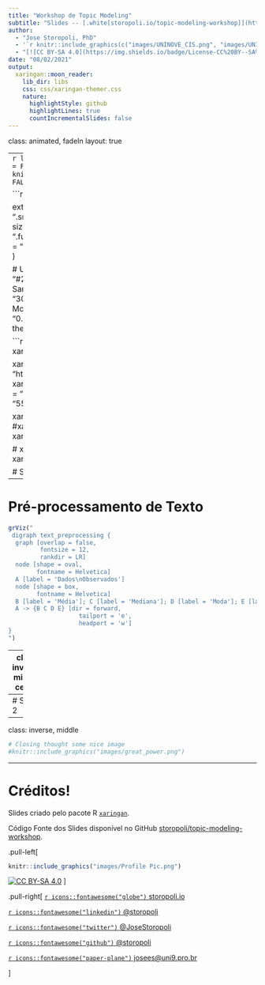 ```yaml
---
title: "Workshop de Topic Modeling"
subtitle: "Slides -- [.white[storopoli.io/topic-modeling-workshop]](https://storopoli.io/topic-modeling-workshop)"
author: 
  - "Jose Storopoli, PhD"
  - '`r knitr::include_graphics(c("images/UNINOVE_CIS.png", "images/UNINOVE_PPGA.png"), dpi = 400)`'
  - "[![CC BY-SA 4.0](https://img.shields.io/badge/License-CC%20BY--SA%204.0-lightgrey.svg)](http://creativecommons.org/licenses/by-sa/4.0/)"
date: "08/02/2021"
output:
  xaringan::moon_reader:
    lib_dir: libs
    css: css/xaringan-themer.css
    nature:
      highlightStyle: github
      highlightLines: true
      countIncrementalSlides: false
---
```


class: animated, fadeIn
layout: true

---
```r
library(DiagrammeR)
options(htmltools.dir.version = FALSE,
        htmltools.preserve.raw = FALSE)
knitr::opts_chunk$set(fig.retina = 4,
                      warning = FALSE,
                      message = FALSE,
                      echo = FALSE)
set.seed(123)
```

```r
library(xaringanthemer)

extra_css <- list(
  ".tiny" = list("font-size" = "40%"),
  ".small" = list("font-size" = "70%"),
  ".large" = list("font-size" = "130%"),
  ".xlarge" = list("font-size" = "200%"),
  ".full-width" = list(
    display = "flex",
    width   = "100%",
    flex    = "1 1 auto"
  ),
  "white" = list("color" = "white !important")
)

# UNINOVE Colors
style_mono_accent(
  base_color = "#29427A",
  header_font_google = google_font("Josefin Sans"),
  text_font_google   = google_font("Montserrat", "300", "300i"),
  code_font_google   = google_font("Fira Mono"),
  text_font_size     = "1.5em",
  footnote_font_size = "0.4em",
  extra_css = extra_css,
  outfile = "css/xaringan-themer.css"
)
```

```r
# xaringanExtra tile view press key "O"
xaringanExtra::use_tile_view()

xaringanExtra::use_logo(
  image_url = "https://raw.githubusercontent.com/storopoli/UNINOVE-xaringan-theme/master/resources/uninove.png",
  link_url = "https://www.uninove.br",
  width = "110px",
  height = "55px")

xaringanExtra::use_fit_screen()
#xaringanExtra::use_animate_css()
xaringanExtra::use_tachyons()

# xaringanExtra webcam press key "W"
xaringanExtra::use_webcam()
```

# Slide 1

---

# Pré-processamento de Texto

```r
grViz("
 digraph text_preprocessing {
  graph [overlap = false,
         fontsize = 12,
         rankdir = LR]
  node [shape = oval,
        fontname = Helvetica]
  A [label = 'Dados\nObservados']
  node [shape = box,
        fontname = Helvetica]
  B [label = 'Média']; C [label = 'Mediana']; D [label = 'Moda']; E [label = 'Desvio\nPadrão']
  A -> {B C D E} [dir = forward,
                    tailport = 'e',
                    headport = 'w']
} 
")
```

---
class: inverse, middle, center

# Change of Theme

`r icons::icon_style(icons::fontawesome("chart-line"), scale = 6, fill = "white")`

---
# Slide 2

---
class: inverse, middle

```r
# Closing thought some nice image
#knitr::include_graphics("images/great_power.png")
```

---
# Créditos!

Slides criado pelo pacote R [`xaringan`](https://github.com/yihui/xaringan).

Código Fonte dos Slides disponível no GitHub [storopoli/topic-modeling-workshop](https://github.com/storopoli/topic-modeling-workshop).

.pull-left[
```r
knitr::include_graphics("images/Profile Pic.png")
```

[![CC BY-SA 4.0][cc-by-sa-image]][cc-by-sa]
]

.pull-right[
[`r icons::fontawesome("globe")` storopoli.io](https://storopoli.io)

[`r icons::fontawesome("linkedin")` @storopoli](https://www.linkedin.com/in/storopoli/) 

[`r icons::fontawesome("twitter")` @JoseStoropoli](https://www.twitter.com/JoseStoropoli)

[`r icons::fontawesome("github")` @storopoli](http://github.com/storopoli)  

[`r icons::fontawesome("paper-plane")` josees@uni9.pro.br](mailto:josees@uni9.pro.br)

]

[cc-by-sa]: http://creativecommons.org/licenses/by-sa/4.0/
[cc-by-sa-image]: https://licensebuttons.net/l/by-sa/4.0/88x31.png
[cc-by-sa-shield]: https://img.shields.io/badge/License-CC%20BY--SA%204.0-lightgrey.svg
